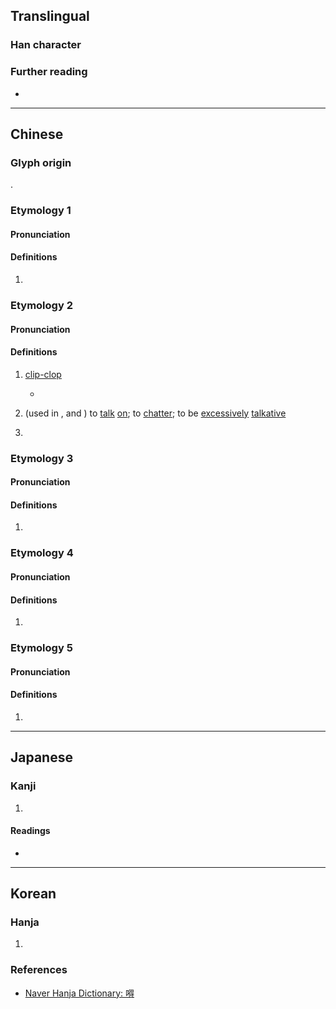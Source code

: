 {{character info}}
==Translingual==

===Han character===
{{Han char|rn=30|rad=口|as=11|sn=14|four=|canj=RHOI|ids=⿰口得}}

===Further reading===
* {{Han ref|kx=0206.201|dkj=04229|hdz=10677.110|uh=561A|ud=22042}}

----

==Chinese==
{{zh-forms}}

===Glyph origin===
{{Han compound|口|得|c1=s|c2=p|ls=psc|t1=mouth}}.

===Etymology 1===

====Pronunciation====
{{zh-pron
|m=dé
|c=
|cat=
}}

====Definitions====
{{zh-hanzi}}

# {{rfdef|zh}}

===Etymology 2===

====Pronunciation====
{{zh-pron
|m=dē
|c=dak1
|mc=y
|oc=y
|cat=v
}}

====Definitions====
{{zh-hanzi}}

# {{lb|zh|onomatopoeia}} [[clip-clop]]
#* {{zh-x|嘚嘚嘚|tr='''Dē dē dē'''|'''klopp klopp klopp'''}}
# {{lb|zh|dialect}} (used in {{l|zh|嘚嘚}}, {{l|zh|嘚啵}} and {{l|zh|嘚啵嘚}}) to [[talk]] [[on]]; to [[chatter]]; to be [[excessively]] [[talkative]]
# {{lb|zh|dialect|slang}} {{zh-used in|嘚兒}}

===Etymology 3===

====Pronunciation====
{{zh-pron
|m=dēi,dē,er=y
|c=dak1
|cat=intj
}}

====Definitions====
{{zh-hanzi}}

# {{n-g|Sound to urge a donkey or mule forward.}}

===Etymology 4===

====Pronunciation====
{{zh-pron
|m=dǎi
|c=
|cat=
}}

====Definitions====
{{zh-hanzi}}

# {{rfdef|zh}}

===Etymology 5===

====Pronunciation====
{{zh-pron
|m=dè
}}

====Definitions====
{{zh-hanzi}}

# {{zh-used in|嘚瑟}}

----

==Japanese==

===Kanji===
{{ja-kanji|grade=|rs=口11}}

# {{rfdef|ja|sort=口11}}

====Readings====
* {{ja-readings|on=とく}}

----

==Korean==

===Hanja===
{{ko-hanja|지껄이다|지껄일|득}}

# {{rfdef|ko|sort=口11}}

===References===
* [https://hanja.dict.naver.com/hanja?q=嘚 Naver Hanja Dictionary: 嘚]